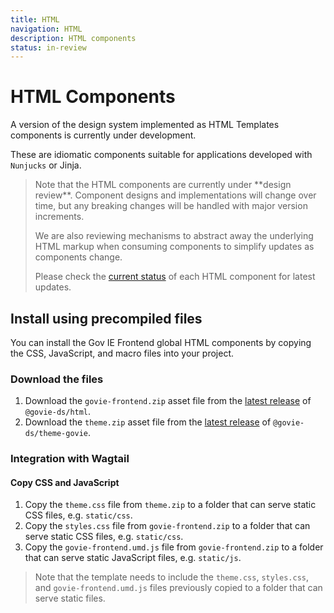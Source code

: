 ```yaml
---
title: HTML
navigation: HTML
description: HTML components
status: in-review
---
```


# HTML Components

A version of the design system implemented as HTML Templates components is currently under development.

These are idiomatic components suitable for applications developed with `Nunjucks` or Jinja.

<Blockquote>
Note that the HTML components are currently under **design review**. Component designs and implementations will change over time, but any breaking changes will be handled with major version increments.

We are also reviewing mechanisms to abstract away the underlying HTML markup when consuming components to simplify updates as components change.

Please check the [current status](/components/) of each HTML component for latest updates.
</Blockquote>

## Install using precompiled files

You can install the Gov IE Frontend global HTML components by copying the CSS, JavaScript, and macro files into your project.

### Download the files

1. Download the `govie-frontend.zip` asset file from the [latest release](https://github.com/ogcio/govie-ds/releases) of `@govie-ds/html`.
2. Download the `theme.zip` asset file from the [latest release](https://github.com/ogcio/govie-ds/releases) of `@govie-ds/theme-govie`.

### Integration with Wagtail

#### Copy CSS and JavaScript

1. Copy the `theme.css` file from `theme.zip` to a folder that can serve static CSS files, e.g. `static/css`.
2. Copy the `styles.css` file from `govie-frontend.zip` to a folder that can serve static CSS files, e.g. `static/css`.
3. Copy the `govie-frontend.umd.js` file from `govie-frontend.zip` to a folder that can serve static JavaScript files, e.g. `static/js`.

> Note that the template needs to include the `theme.css`, `styles.css`, and `govie-frontend.umd.js` files previously copied to a folder that can serve static files.
